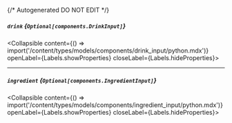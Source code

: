 {/* Autogenerated DO NOT EDIT  */}

##### `drink` *{`Optional[components.DrinkInput]`}*
<Collapsible content={() => import('/content/types/models/components/drink_input/python.mdx')} openLabel={Labels.showProperties} closeLabel={Labels.hideProperties}>
</Collapsible>

---
##### `ingredient` *{`Optional[components.IngredientInput]`}*
<Collapsible content={() => import('/content/types/models/components/ingredient_input/python.mdx')} openLabel={Labels.showProperties} closeLabel={Labels.hideProperties}>
</Collapsible>


